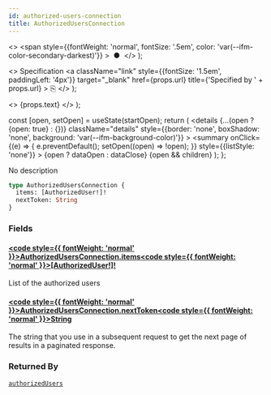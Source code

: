 ```yaml
---
id: authorized-users-connection
title: AuthorizedUsersConnection
---
```


  <>
    <span
      style={{fontWeight: 'normal', fontSize: '.5em', color: 'var(--ifm-color-secondary-darkest)'}}
    >
      &nbsp;●&nbsp;
    </span>
  </>
);

  <>
    Specification
    <a
      className="link"
      style={{fontSize: '1.5em', paddingLeft: '4px'}}
      target="_blank"
      href={props.url}
      title={'Specified by ' + props.url}
    >
      ⎘
    </a>
  </>
);

  <>
    <span className={props.class}>{props.text}</span>
  </>
);


  const [open, setOpen] = useState(startOpen);
  return (
    <details
      {...(open ? {open: true} : {})}
      className="details"
      style={{border: 'none', boxShadow: 'none', background: 'var(--ifm-background-color)'}}
    >
      <summary
        onClick={(e) => {
          e.preventDefault();
          setOpen((open) => !open);
        }}
        style={{listStyle: 'none'}}
      >
        {open ? dataOpen : dataClose}
      </summary>
      {open && children}
    </details>
  );
};

No description

```graphql
type AuthorizedUsersConnection {
  items: [AuthorizedUser!]!
  nextToken: String
}
```

### Fields

#### [<code style={{ fontWeight: 'normal' }}>AuthorizedUsersConnection.<b>items</b></code>](#)<Bullet />[<code style={{ fontWeight: 'normal' }}><b>[AuthorizedUser!]!</b></code>](/docs/apis/graphql/types/objects/authorized-user.mdx) <Badge class="badge badge--secondary badge--non_null" text="non-null"/> <Badge class="badge badge--secondary " text="object"/>

List of the authorized users

#### [<code style={{ fontWeight: 'normal' }}>AuthorizedUsersConnection.<b>nextToken</b></code>](#)<Bullet />[<code style={{ fontWeight: 'normal' }}><b>String</b></code>](/docs/apis/graphql/types/scalars/string.mdx) <Badge class="badge badge--secondary " text="scalar"/>

The string that you use in a subsequent request to get the next page of results in a paginated response.

### Returned By

[`authorizedUsers`](/docs/apis/graphql/operations/queries/authorized-users.mdx) <Badge class="badge badge--secondary badge--relation" text="query"/>
